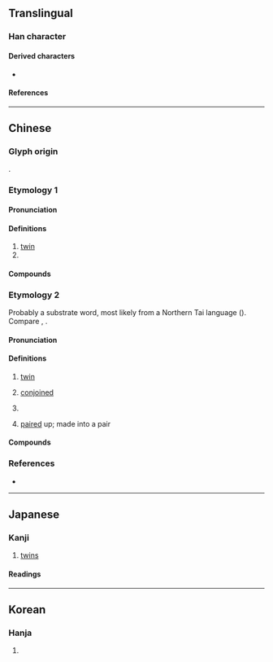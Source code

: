 {{character info/new}}
==Translingual==

===Han character===
{{Han char|rn=39|rad=子|as=03|sn=6|four=17447|canj=NDND|ids=⿰子子}}

====Derived characters====
* {{l|mul|[[𠲚]], [[孨]], [[㝈]], [[𫩼]], [[𡥨]], [[𤂇]]}}

====References====
{{Han ref|kx=0277.170|dkj=06941|dj=0545.060|hdz=21011.010|uh=5B56}}

----

==Chinese==
{{zh-forms}}

===Glyph origin===
{{Han etym}}
{{zh-etym-double|子|}}.

===Etymology 1===

====Pronunciation====
{{zh-pron
|m=zī
|c=zi1
|mc=y
|oc=y
|cat=n,v
}}

====Definitions====
{{zh-hanzi}}

# [[twin]]
# {{zh-alt-form|滋|to propagate}}

====Compounds====
{{zh-der|孖蟲}}

===Etymology 2===
Probably a {{der|yue|qfa-tak}} substrate word, most likely from a Northern Tai language ({{zh-ref|Li, 1990}}). Compare {{cog|pcc|legwal|leg'''wal'''|twins}}, {{cog|th|ฝาแฝด|'''ฝา'''แฝด|twins}}.

====Pronunciation====
{{zh-pron
|m=mā
|c=maa1
|c-t=ma1,ma1*
|cat=a,adv,cls
}}

====Definitions====
{{zh-hanzi}} {{tlb|zh|Cantonese}}

#[[twin]]
#:{{zh-x|孖女{neoi5-2}|'''twin''' girls|C}}
#[[conjoined]]
#{{zh-classifier|a pair of linked objects|cat=y}}
#:{{zh-x|一 孖 臘腸{coeng4-2}|a '''pair''' of Chinese sausages|C}}
#[[paired]] up; made into a pair

====Compounds====
{{zh-der|孖女|孖仔|孖生|孖鋪|孖寶|孖指|孖頭|孖辮|孖展|孖胎|打孖|孖髻|孖孖頭|孖煙囪|孖煙筒|孖煙通|孖公仔|孖膶腸|黐孖筋|孖頭公仔}}

===References===
* {{R:twedu|C02433}}

----

==Japanese==

===Kanji===
{{ja-kanji|grade=|rs=子03}}

# [[twin]]s

====Readings====
{{ja-readings
|goon=し, じ
|kanon=し
|kun=ふたご-
}}

----

==Korean==

===Hanja===
{{ko-hanja/new|자}}

# {{rfdef|ko|sort=子03}}